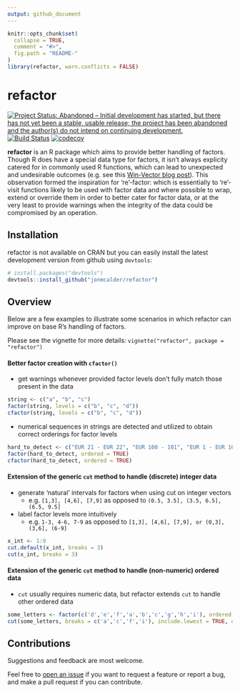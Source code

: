 ```yaml
---
output: github_document
---
```


<!-- README.md is generated from README.Rmd. Please edit that file -->

```r
knitr::opts_chunk$set(
  collapse = TRUE,
  comment = "#>",
  fig.path = "README-"
)
library(refactor, warn.conflicts = FALSE)
```

# refactor

[![Project Status: Abandoned – Initial development has started, but there has not yet been a stable, usable release; the project has been abandoned and the author(s) do not intend on continuing development.](https://www.repostatus.org/badges/latest/abandoned.svg)](https://www.repostatus.org/#abandoned)
[![Build Status](https://travis-ci.org/jonmcalder/refactor.svg?branch=master)](https://travis-ci.org/jonmcalder/refactor)
[![codecov](https://codecov.io/gh/jonmcalder/refactor/branch/master/graph/badge.svg)](https://codecov.io/gh/jonmcalder/refactor)

**refactor** is an R package which aims to provide better handling of factors. Though R does have a special data type for factors, it isn't always explicity catered for in commonly used R functions, which can lead to unexpected and undesirable outcomes (e.g. see this [Win-Vector blog post](http://www.win-vector.com/blog/2014/09/factors-are-not-first-class-citizens-in-r/)). This observation formed the inspiration for 're'-factor: which is essentially to 're'-visit functions likely to be used with factor data and where possible to wrap, extend or override them in order to better cater for factor data, or at the very least to provide warnings when the integrity of the data could be compromised by an operation.

## Installation

refactor is not available on CRAN but you can easily install the latest development version from github using `devtools`:

```r
# install.packages("devtools")
devtools::install_github("jonmcalder/refactor")
```

## Overview

Below are a few examples to illustrate some scenarios in which refactor can improve on base R's handling of factors.

Please see the vignette for more details: `vignette("refactor", package = "refactor")`

#### Better factor creation with `cfactor()`

- get warnings whenever provided factor levels don't fully match those present in the data

```r
string <- c("a", "b", "c")
factor(string, levels = c("b", "c", "d"))
cfactor(string, levels = c("b", "c", "d"))
```

- numerical sequences in strings are detected and utilized to obtain correct orderings for factor levels

```r
hard_to_detect <- c("EUR 21 - EUR 22", "EUR 100 - 101", "EUR 1 - EUR 10", "EUR 11 - EUR 20")
factor(hard_to_detect, ordered = TRUE)
cfactor(hard_to_detect, ordered = TRUE)
```

#### Extension of the generic `cut` method to handle (discrete) integer data

- generate 'natural' intervals for factors when using cut on integer vectors
    - e.g. `[1,3], [4,6], [7,9]` as opposed to `(0.5, 3.5], (3.5, 6.5], (6.5, 9.5]`

- label factor levels more intuitively
    - e.g. `1-3, 4-6, 7-9` as opposed to `[1,3], [4,6], [7,9], or (0,3], (3,6], (6-9]`

```r
x_int <- 1:9
cut.default(x_int, breaks = 3)
cut(x_int, breaks = 3)
```    

#### Extension of the generic `cut` method to handle (non-numeric) ordered data

- `cut` usually requires numeric data, but refactor extends `cut` to handle other ordered data

```r
some_letters <- factor(c('d','e','f','a','b','c','g','h','i'), ordered = TRUE)
cut(some_letters, breaks = c('a','c','f','i'), include.lowest = TRUE, ordered_result = TRUE)
```

## Contributions

Suggestions and feedback are most welcome.  
  
Feel free to [open an issue](https://github.com/jonmcalder/refactor/issues) if you want to request a feature or report a bug, and make a pull request if you can contribute.

